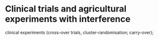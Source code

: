 # Clinical trials and agricultural experiments with interference {#sec-clinical}

clinical experiments (cross-over trials, cluster-randomisation; carry-over);

